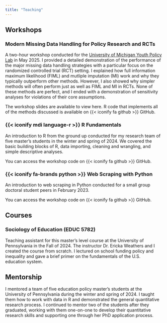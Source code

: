 ```yaml
---
title: "Teaching"
---
```


## Workshops

### Modern Missing Data Handling for Policy Research and RCTs

A two-hour workshop conducted for the [University of Michigan Youth Policy Lab](https://youthpolicylab.umich.edu) in May 2025. I provided a detailed demonstration of the performance of the major missing data handling strategies with a particular focus on the randomized controlled trial (RCT) setting. I explained how full information maximum likelihood (FIML) and mutliple imputation (MI) work and why they typically outperform other methods. However, I also showed why simpler methods will often perform just as well as FIML and MI in RCTs. None of these methods are perfect, and I ended with a demonstration of sensitivity analyses for violations of their core assumptions.

::: {.content-hidden}
The workshop slides are available to view here. R code that implements all of the methods discussed is available on {{< iconify fa github >}} GitHub.
:::

### {{< iconify mdi language-r >}} R Fundamentals

An introduction to R from the ground up conducted for my research team of five master's students in the winter and spring of 2024. We covered the basic building blocks of R, data importing, cleaning and wrangling, and simple descriptive analyses. 

::: {.content-hidden}
You can access the workshop code on {{< iconify fa github >}} GitHub.
:::

### {{< iconify fa-brands python >}} Web Scraping with Python

An introduction to web scraping in Python conducted for a small group doctoral student peers in February 2023. 

::: {.content-hidden}
You can access the workshop code on {{< iconify fa github >}} GitHub.
:::

## Courses

### Sociology of Education (EDUC 5782)

Teaching assistant for this master's level course at the University of Pennsylvania in the Fall of 2024. The instructor Dr. Ericka Weathers and I created the course from scratch. I lectured on school funding policy and inequality and gave a brief primer on the fundamentals of the U.S. education system.

## Mentorship

I mentored a team of five education policy master's students at the University of Pennsylvania during the winter and spring of 2024. I taught them how to work with data in R and demonstrated the general quantitative research process. I continued to mentor two of the students after they graduated, working with them one-on-one to develop their quantitative research skills and supporting one through her PhD application process.